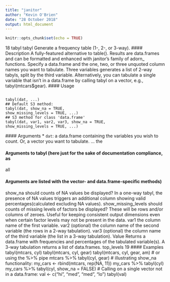 ```yaml
---
title: "janitor"
author: "Kevin O'Brien"
date: "28 October 2018"
output: html_document
---
```


```r
knitr::opts_chunk$set(echo = TRUE)
```

18 tabyl
tabyl Generate a frequency table (1-, 2-, or 3-way).
#### Description
A fully-featured alternative to table(). Results are data.frames and can be formatted and enhanced
with janitor’s family of adorn_ functions.
Specify a data.frame and the one, two, or three unquoted column names you want to tabulate. Three
variables generates a list of 2-way tabyls, split by the third variable.
Alternatively, you can tabulate a single variable that isn’t in a data.frame by calling tabyl on a
vector, e.g., tabyl(mtcars$gear).
#### Usage <pre><code>
tabyl(dat, ...)
## Default S3 method:
tabyl(dat, show_na = TRUE,
show_missing_levels = TRUE, ...)
## S3 method for class 'data.frame'
tabyl(dat, var1, var2, var3, show_na = TRUE,
show_missing_levels = TRUE, ...)
</code></pre> #### Arguments
* ``dat``: a data.frame containing the variables you wish to count. Or, a vector you want
to tabulate.
... the </code></pre> #### Arguments to tabyl (here just for the sake of documentation compliance, as
all </code></pre> #### Arguments are listed with the vector- and data.frame-specific methods)
show_na should counts of NA values be displayed? In a one-way tabyl, the presence of
NA values triggers an additional column showing valid percentages(calculated
excluding NA values).
show_missing_levels
should counts of missing levels of factors be displayed? These will be rows
and/or columns of zeroes. Useful for keeping consistent output dimensions even
when certain factor levels may not be present in the data.
var1 the column name of the first variable.
var2 (optional) the column name of the second variable (the rows in a 2-way tabulation).
var3 (optional) the column name of the third variable (the list in a 3-way tabulation).
Value
Returns a data.frame with frequencies and percentages of the tabulated variable(s). A 3-way tabulation
returns a list of data.frames.
top_levels 19
#### Examples
tabyl(mtcars, cyl)
tabyl(mtcars, cyl, gear)
tabyl(mtcars, cyl, gear, am)
# or using the %>% pipe
mtcars %>%
tabyl(cyl, gear)
# illustrating show_na functionality:
my_cars <- rbind(mtcars, rep(NA, 11))
my_cars %>% tabyl(cyl)
my_cars %>% tabyl(cyl, show_na = FALSE)
# Calling on a single vector not in a data.frame:
val <- c("hi", "med", "med", "lo")
tabyl(val)
